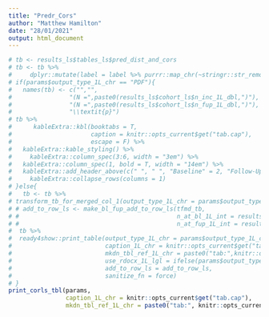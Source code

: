 ```yaml
---
title: "Predr_Cors"
author: "Matthew Hamilton"
date: "28/01/2021"
output: html_document
---
```

```r
# tb <- results_ls$tables_ls$pred_dist_and_cors 
# tb <- tb %>%
#     dplyr::mutate(label = label %>% purrr::map_chr(~stringr::str_remove_all(.x," \\(Weighted total\\)")))
# if(params$output_type_1L_chr == "PDF"){
#   names(tb) <- c("","",
#                "(N =",paste0(results_ls$cohort_ls$n_inc_1L_dbl,")"),
#                "(N =",paste0(results_ls$cohort_ls$n_fup_1L_dbl,")"),
#                "\\textit{p}")
# tb %>%
#      kableExtra::kbl(booktabs = T,
#                      caption = knitr::opts_current$get("tab.cap"),
#                      escape = F) %>%
#   kableExtra::kable_styling() %>%
#     kableExtra::column_spec(3:6, width = "3em") %>%
#   kableExtra::column_spec(1, bold = T, width = "14em") %>%
#   kableExtra::add_header_above(c(" ", " ", "Baseline" = 2, "Follow-Up" = 2, " ")) %>%
#     kableExtra::collapse_rows(columns = 1)
# }else{
#   tb <- tb %>% 
# transform_tb_for_merged_col_1(output_type_1L_chr = params$output_type_1L_chr)
# # add_to_row_ls <- make_bl_fup_add_to_row_ls(tfmd_tb,
# #                                            n_at_bl_1L_int = results_ls$cohort_ls$n_inc_1L_dbl,
# #                                            n_at_fup_1L_int = results_ls$cohort_ls$n_fup_1L_dbl)
#  tb %>%
#  ready4show::print_table(output_type_1L_chr = params$output_type_1L_chr,
#                          caption_1L_chr = knitr::opts_current$get("tab.cap"),
#                          mkdn_tbl_ref_1L_chr = paste0("tab:",knitr::opts_current$get("tab.id")),
#                          use_rdocx_1L_lgl = ifelse(params$output_type_1L_chr=="Word",T,F),
#                          add_to_row_ls = add_to_row_ls,
#                          sanitize_fn = force)
# }
print_corls_tbl(params,
                caption_1L_chr = knitr::opts_current$get("tab.cap"),
                mkdn_tbl_ref_1L_chr = paste0("tab:", knitr::opts_current$get("tab.id")))
```
